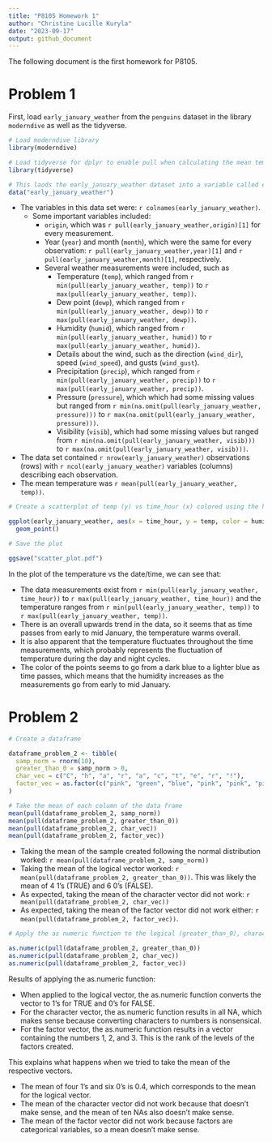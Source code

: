 ```yaml
---
title: "P8105 Homework 1"
author: "Christine Lucille Kuryla"
date: "2023-09-17"
output: github_document
---
```


The following document is the first homework for P8105.

# Problem 1

First, load `early_january_weather` from the `penguins` dataset in the library `moderndive` as well as the tidyverse.
```r

# Load moderndive library 
library(moderndive)

# Load tidyverse for dplyr to enable pull when calculating the mean temperature
library(tidyverse)

# This laods the early_january_weather dataset into a variable called early_january_weather
data("early_january_weather")

```

* The variables in this data set were: `r colnames(early_january_weather)`.
  * Some important variables included:
    * `origin`, which was `r pull(early_january_weather,origin)[1]` for every measurement.
    * Year (`year`) and month (`month`), which were the same for every observation: `r pull(early_january_weather,year)[1]` and `r pull(early_january_weather,month)[1]`, respectively.
    * Several weather measurements were included, such as
      * Temperature (`temp`), which ranged from `r min(pull(early_january_weather, temp))` to `r max(pull(early_january_weather, temp))`.
      * Dew point (`dewp`), which ranged from `r min(pull(early_january_weather, dewp))` to `r max(pull(early_january_weather, dewp))`.
      * Humidity (`humid`), which ranged from `r min(pull(early_january_weather, humid))` to `r max(pull(early_january_weather, humid))`.
      * Details about the wind, such as the direction (`wind_dir`), speed (`wind_speed`), and gusts (`wind_gust`).
      * Precipitation (`precip`), which ranged from `r min(pull(early_january_weather, precip))` to `r max(pull(early_january_weather, precip))`.
      * Pressure (`pressure`), which which had some missing values but ranged from `r min(na.omit(pull(early_january_weather, pressure)))` to `r max(na.omit(pull(early_january_weather, pressure)))`.
      * Visibility (`visib`), which had some missing values but ranged from `r min(na.omit(pull(early_january_weather, visib)))` to `r max(na.omit(pull(early_january_weather, visib)))`.
* The data set contained `r nrow(early_january_weather)` observations (rows) with `r ncol(early_january_weather)` variables (columns) describing each observation.
* The mean temperature was `r mean(pull(early_january_weather, temp))`.

```r

# Create a scatterplot of temp (y) vs time_hour (x) colored using the humid variable

ggplot(early_january_weather, aes(x = time_hour, y = temp, color = humid)) +
  geom_point()

# Save the plot

ggsave("scatter_plot.pdf")

```

In the plot of the temperature vs the date/time, we can see that:

* The data measurements exist from `r min(pull(early_january_weather, time_hour))` to `r max(pull(early_january_weather, time_hour))` and the temperature ranges from `r min(pull(early_january_weather, temp))` to `r max(pull(early_january_weather, temp))`. 
* There is an overall upwards trend in the data, so it seems that as time passes from early to mid January, the temperature warms overall. 
* It is also apparent that the temperature fluctuates throughout the time measurements, which probably represents the fluctuation of temperature during the day and night cycles. 
* The color of the points seems to go from a dark blue to a lighter blue as time passes, which means that the humidity increases as the measurements go from early to mid January. 

# Problem 2

```r

# Create a dataframe

dataframe_problem_2 <- tibble(
  samp_norm = rnorm(10),
  greater_than_0 = samp_norm > 0,
  char_vec = c("C", "h", "a", "r", "a", "c", "t", "e", "r", "!"),
  factor_vec = as.factor(c("pink", "green", "blue", "pink", "pink", "pink", "green", "blue", "pink", "green"))
)

# Take the mean of each column of the data frame
mean(pull(dataframe_problem_2, samp_norm))
mean(pull(dataframe_problem_2, greater_than_0))
mean(pull(dataframe_problem_2, char_vec))
mean(pull(dataframe_problem_2, factor_vec))

```

* Taking the mean of the sample created following the normal distribution worked: `r mean(pull(dataframe_problem_2, samp_norm))`
* Taking the mean of the logical vector worked: `r mean(pull(dataframe_problem_2, greater_than_0))`. This was likely the mean of 4 1's (TRUE) and 6 0's (FALSE).
* As expected, taking the mean of the character vector did not work: `r mean(pull(dataframe_problem_2, char_vec))`
* As expected, taking the mean of the factor vector did not work either: `r mean(pull(dataframe_problem_2, factor_vec))`.

```r

# Apply the as numeric function to the logical (greater_than_0), character (char_vec), and factor vectors (factor_vec)

as.numeric(pull(dataframe_problem_2, greater_than_0))
as.numeric(pull(dataframe_problem_2, char_vec))
as.numeric(pull(dataframe_problem_2, factor_vec))

```

Results of applying the as.numeric function:

* When applied to the logical vector, the as.numeric function converts the vector to 1's for TRUE and 0's for FALSE. 
* For the character vector, the as.numeric function results in all NA, which makes sense because converting characters to numbers is nonsensical. 
* For the factor vector, the as.numeric function results in a vector containing the numbers 1, 2, and 3. This is the rank of the levels of the factors created. 

This explains what happens when we tried to take the mean of the respective vectors.

* The mean of four 1's and six 0's is 0.4, which corresponds to the mean for the logical vector. 
* The mean of the character vector did not work because that doesn't make sense, and the mean of ten NAs also doesn't make sense. 
* The mean of the factor vector did not work because factors are categorical variables, so a mean doesn't make sense. 
